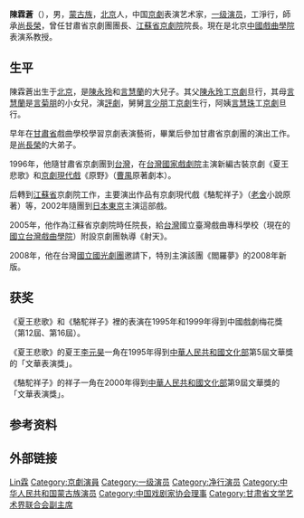 {{BLP unsourced|time=2022-05-18T05:33:37+00:00}}
'''陳霖蒼'''（{{bd|1949年|6月30日|catIdx=Chen,陈}}），男，[[蒙古族|蒙古族]]，[[北京|北京]]人，中国[[京劇|京劇]]表演艺术家，[[一级演员|一级演员]]，工淨行，師承[[尚長榮|尚長榮]]，曾任甘肅省京劇團團長、[[江蘇省京劇院|江蘇省京劇院]]院長。現在是北京[[中國戲曲學院|中國戲曲學院]]表演系教授。

== 生平 ==
陳霖蒼出生于[[北京|北京]]，是[[陳永玲|陳永玲]]和[[言慧蘭|言慧蘭]]的大兒子。其父[[陳永玲|陳永玲]]工[[京劇|京劇]]旦行，其母[[言慧蘭|言慧蘭]]是[[言菊朋|言菊朋]]的小女兒，演[[評劇|評劇]]，舅舅[[言少朋|言少朋]]工[[京劇|京劇]]生行，阿姨[[言慧珠|言慧珠]]工[[京劇|京劇]]旦行。

早年在[[甘肅省|甘肅省]]戲曲學校學習京劇表演藝術，畢業后參加甘肅省京劇團的演出工作。是[[尚長榮|尚長榮]]的大弟子。

1996年，他隨甘肅省京劇團到[[台灣|台灣]]，在[[台灣|台灣]][[國家戲劇院|國家戲劇院]]主演新編古裝京劇《夏王悲歌》和[[京劇現代戲|京劇現代戲]]《原野》（[[曹禺|曹禺]]原著劇本）。

后轉到[[江蘇省|江蘇省]]京劇院工作，主要演出作品有京劇現代戲《駱駝祥子》（[[老舍|老舍]]小說原著）等，2002年隨團到[[日本|日本]][[東京|東京]]主演這部戲。

2005年，他作為江蘇省京劇院時任院長，給[[台灣|台灣]]國立臺灣戲曲專科學校（現在的[[國立台灣戲曲學院|國立台灣戲曲學院]]）附設京劇團執導《射天》。

2008年，他在台灣[[國立國光劇團|國立國光劇團]]邀請下，特別主演該團《閻羅夢》的2008年新版。

== 获奖 ==
《夏王悲歌》和《駱駝祥子》裡的表演在1995年和1999年得到中國戲劇梅花獎（第12屆、第16屆）。

《夏王悲歌》的夏王[[李元昊|李元昊]]一角在1995年得到[[中華人民共和國文化部|中華人民共和國文化部]]第5屆文華獎的「文華表演獎」。

《駱駝祥子》的祥子一角在2000年得到[[中華人民共和國|中華人民共和國]][[中华人民共和国文化部|文化部]]第9屆文華獎的「文華表演獎」。

== 参考资料 ==
{{reflist}}

== 外部链接 ==
{{中國戲劇梅花獎}}
{{Navboxes
| title  = 陈霖苍在[[中国戏剧家协会|中国戏剧家协会]]的职务
| list1  =
{{中国戏剧家协会第四届理事会}}
{{中国戏剧家协会第五届理事会}}
{{中国戏剧家协会第六届理事会}}
{{中国戏剧家协会第七届理事会}}
}}

{{Authority control}}
{{DEFAULTSORT:Chen陈}}
[[Category:陈姓|Lin霖]]
[[Category:京劇演員|Category:京劇演員]]
[[Category:一级演员|Category:一级演员]]
[[Category:净行演员|Category:净行演员]]
[[Category:中华人民共和国蒙古族演员|Category:中华人民共和国蒙古族演员]]
[[Category:中国戏剧家协会理事|Category:中国戏剧家协会理事]]
[[Category:甘肃省文学艺术界联合会副主席|Category:甘肃省文学艺术界联合会副主席]]